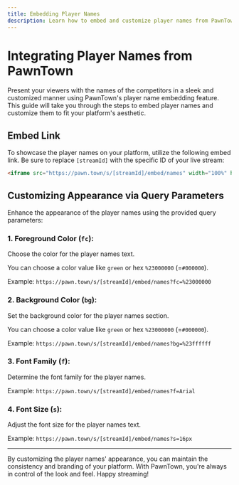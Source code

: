 ```yaml
---
title: Embedding Player Names
description: Learn how to embed and customize player names from PawnTown on your website.
---
```


# Integrating Player Names from PawnTown

Present your viewers with the names of the competitors in a sleek and customized manner using PawnTown's player name embedding feature. This guide will take you through the steps to embed player names and customize them to fit your platform's aesthetic.

## Embed Link

To showcase the player names on your platform, utilize the following embed link. Be sure to replace `[streamId]` with the specific ID of your live stream:

```html
<iframe src="https://pawn.town/s/[streamId]/embed/names" width="100%" height="60" frameborder="0" scrolling="no"></iframe>
```

## Customizing Appearance via Query Parameters

Enhance the appearance of the player names using the provided query parameters:

### 1. Foreground Color (`fc`):

Choose the color for the player names text.

You can choose a color value like `green` or hex `%23000000` (=`#000000`).

Example: `https://pawn.town/s/[streamId]/embed/names?fc=%23000000`

### 2. Background Color (`bg`):

Set the background color for the player names section.

You can choose a color value like `green` or hex `%23000000` (=`#000000`).

Example: `https://pawn.town/s/[streamId]/embed/names?bg=%23ffffff`

### 3. Font Family (`f`):

Determine the font family for the player names.

Example: `https://pawn.town/s/[streamId]/embed/names?f=Arial`

### 4. Font Size (`s`):

Adjust the font size for the player names text.

Example: `https://pawn.town/s/[streamId]/embed/names?s=16px`

---

By customizing the player names' appearance, you can maintain the consistency and branding of your platform. With PawnTown, you're always in control of the look and feel. Happy streaming!
